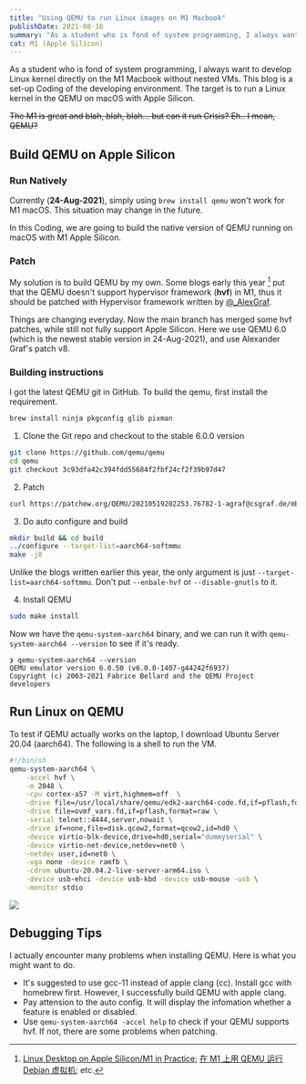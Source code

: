 ```yaml
---
title: "Using QEMU to run Linux images on M1 Macbook"
publishDate: 2021-08-16
summary: "As a student who is fond of system programming, I always want to develop Linux kernel directly on the M1 Macbook without nested VMs. This blog is a set-up Coding of the developing environment. The target is to run a  Linux kernel in the QEMU on macOS with Apple Silicon."
cat: M1 (Apple Silicon)
---
```


As a student who is fond of system programming, I always want to develop Linux kernel directly on the M1 Macbook without nested VMs. This blog is a set-up Coding of the developing environment. The target is to run a Linux kernel in the QEMU on macOS with Apple Silicon.

~~The M1 is great and blah, blah, blah… but can it run Crisis? Eh.. I mean, QEMU?~~

## Build QEMU on Apple Silicon

### Run Natively

Currently (**24-Aug-2021**), simply using `brew install qemu` won't work for M1 macOS. This situation may change in the future.

In this Coding, we are going to build the native version of QEMU running on macOS with M1 Apple Silicon.

### Patch

My solution is to build QEMU by my own. Some blogs early this year [^1] put that the QEMU doesn't support hypervisor framework (**hvf**) in M1, thus it should be patched with Hypervisor framework written by [@\_AlexGraf](https://twitter.com/_AlexGraf).

Things are changing everyday. Now the main branch has merged some hvf patches, while still not fully support Apple Silicon. Here we use QEMU 6.0 (which is the newest stable version in 24-Aug-2021), and use Alexander Graf's patch v8.

<GithubRepo repo="qemu/qemu" />

### Building instructions

I got the latest QEMU git in GitHub. To build the qemu, first install the requirement.

```bash
brew install ninja pkgconfig glib pixman
```

<Dialog>
  You may need to checkout my Debugging Tips first, to make your life
  easier.
</Dialog>

1. Clone the Git repo and checkout to the stable 6.0.0 version

```bash
git clone https://github.com/qemu/qemu
cd qemu
git checkout 3c93dfa42c394fdd55684f2fbf24cf2f39b97d47
```

2. Patch

```bash
curl https://patchew.org/QEMU/20210519202253.76782-1-agraf@csgraf.de/mbox | git am
```

3. Do auto configure and build

```bash
mkdir build && cd build
../configure --target-list=aarch64-softmmu
make -j8
```

Unlike the blogs written earlier this year, the only argument is just `--target-list=aarch64-softmmu`. Don't put `--enbale-hvf` or `--disable-gnutls` to it.

4. Install QEMU

```bash
sudo make install
```

Now we have the `qemu-system-aarch64` binary, and we can run it with `qemu-system-aarch64 --version` to see if it's ready.

```
❯ qemu-system-aarch64 --version
QEMU emulator version 6.0.50 (v6.0.0-1407-g44242f6937)
Copyright (c) 2003-2021 Fabrice Bellard and the QEMU Project developers
```

## Run Linux on QEMU

To test if QEMU actually works on the laptop, I download Ubuntu Server 20.04 (aarch64). The following is a shell to run the VM.

```bash
#!/bin/sh
qemu-system-aarch64 \
    -accel hvf \
    -m 2048 \
    -cpu cortex-a57 -M virt,highmem=off  \
    -drive file=/usr/local/share/qemu/edk2-aarch64-code.fd,if=pflash,format=raw,readonly=on \
    -drive file=ovmf_vars.fd,if=pflash,format=raw \
    -serial telnet::4444,server,nowait \
    -drive if=none,file=disk.qcow2,format=qcow2,id=hd0 \
    -device virtio-blk-device,drive=hd0,serial="dummyserial" \
    -device virtio-net-device,netdev=net0 \
    -netdev user,id=net0 \
    -vga none -device ramfb \
    -cdrom ubuntu-20.04.2-live-server-arm64.iso \
    -device usb-ehci -device usb-kbd -device usb-mouse -usb \
    -monitor stdio
```

![](images/zz1pLq.png)

## Debugging Tips

I actually encounter many problems when installing QEMU. Here is what you might want to do.

- It's suggested to use gcc-11 instead of apple clang (cc). Install gcc with homebrew first. However, I successfully build QEMU with apple clang.
- Pay attension to the auto config. It will display the infomation whether a feature is enabled or disabled.
- Use `qemu-system-aarch64 -accel help` to check if your QEMU supports hvf. If not, there are some problems when patching.

[^1]: [Linux Desktop on Apple Silicon/M1 in Practice](https://gist.github.com/akihikodaki/87df4149e7ca87f18dc56807ec5a1bc5); [在 M1 上用 QEMU 运行 Debian 虚拟机](https://jia.je/software/2021/01/02/aarch64-debian-in-qemu-m1/); etc.
